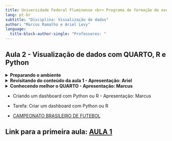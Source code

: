 ```yaml
---
title: Universidade Federal Fluminense <br> Programa de formação de executivos <br> Ciência de dados
lang: pt-br
subtitle: "Disciplina: Visualização de dados"
author: "Marcus Ramalho e Ariel Levy"
language: 
  title-block-author-single: "Professores: "
---
```



## Aula 2 - Visualização de dados com QUARTO, R e Python

<details>

<summary>**Preparando o ambiente **</summary>

-   [CLIQUE AQUI PARA APRENDER A INSTALAR LOCALMENTE](https://uff-adm.notion.site/Instala-o-b5969aeda52045289c52db8fd833c6b3)
-   [CLIQUE AQUI PARA ACESSAR O AMBIENTE ONLINE](https://posit.cloud/content/8106491)  
    -   Instalação do QUARTO
    -   Instalação do R
    -   Instalação do Python

</details>

<details>

<summary>**Revisitando do conteúdo da aula 1 - Apresentação: Ariel**</summary>

-   ggplot2
-   gramática dos gráficos
-   esquisse
-   From data to viz

</details>

<details>

<summary>**Conhecendo melhor o QUARTO - Apresentação: Marcus **</summary>

-   [ ] [Metadados](https://quarto.org/docs/projects/quarto-projects.html)
-   [ ] [Meu melhor amigo](https://quarto.org/)
-   [ ] [Cheatsheets](https://rstudio.github.io/cheatsheets)
-   [ ] [Tipos de documentos](https://quarto.org/docs/output-formats/all-formats.html)
-   [ ] [Dashboard](https://quarto.org/docs/dashboards/)

<center>
<iframe width="560" height="315" src="https://www.youtube.com/embed/_VGJIPRGTy4?si=6gqc46Z16a7_tAC7" title="YouTube video player" frameborder="0" allow="accelerometer; autoplay; clipboard-write; encrypted-media; gyroscope; picture-in-picture; web-share" referrerpolicy="strict-origin-when-cross-origin" allowfullscreen></iframe>
</center>
</details>

-   Criando um dashboard com Python ou R - Apresentação: Marcus
  

-   Tarefa: Criar um dashboard com Python ou R
-   [CAMPEONATO BRASILEIRO DE FUTEBOL](https://www.kaggle.com/datasets/adaoduque/campeonato-brasileiro-de-futebol/data)

## Link para a primeira aula: [AULA 1](https://marcusramalho.tech/dataVizR/#/title-slide)